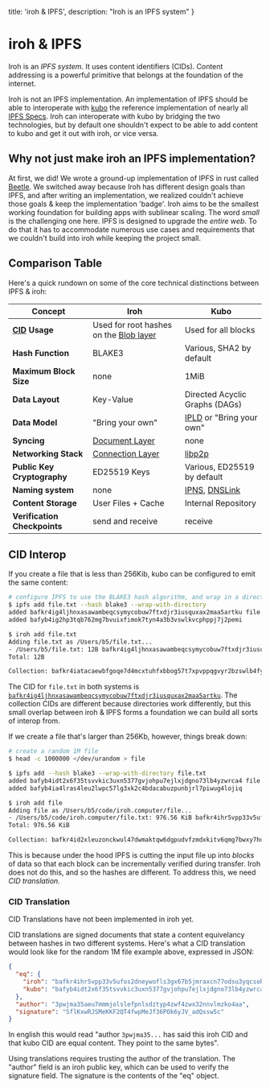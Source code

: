 
  title: 'iroh & IPFS',
  description: "Iroh is an IPFS system"
}

# iroh & IPFS

Iroh is an _IPFS system_. It uses content identifiers (CIDs). Content addressing is a powerful primitive that belongs at the foundation of the internet. 

Iroh is not an IPFS implementation. An implementation of IPFS should be able to interoperate with [kubo](https://github.com/ipfs/kubo) the reference implementation of nearly all [IPFS Specs](https://github.com/ipfs/specs). Iroh can interoperate with kubo by bridging the two technologies, but by default one shouldn't expect to be able to add content to kubo and get it out with iroh, or vice versa.

## Why not just make iroh an IPFS implementation?

At first, we did! We wrote a ground-up implementation of IPFS in rust called [Beetle](https://github.com/n0-computer/beetle). We switched away because Iroh has different design goals than IPFS, and after writing an implementation, we realized couldn't achieve those goals & keep the implementation 'badge'. Iroh aims to be the smallest working foundation for building apps with sublinear scaling. The word _small_ is the challenging one here. IPFS is designed to upgrade the _entire web_. To do that it has to accommodate numerous use cases and requirements that we couldn't build into iroh while keeping the project small.

## Comparison Table

Here's a quick rundown on some of the core technical distinctions between IPFS & iroh:

| Concept | Iroh | Kubo |
| ------- | ---- | ---- |
| **[CID](https://docs.ipfs.tech/concepts/content-addressing/) Usage** | Used for root hashes on the [Blob layer](/docs/layers/blobs) | Used for all blocks |
| **Hash Function** | BLAKE3 | Various, SHA2 by default |
| **Maximum Block Size** | none | 1MiB |
| **Data Layout** | Key-Value | Directed Acyclic Graphs (DAGs) |
| **Data Model** | "Bring your own" | [IPLD](https://ipld.io/specs) or "Bring your own" |
| **Syncing** | [Document Layer](/docs/layers/documents) | none |
| **Networking Stack** | [Connection Layer](/docs/layers/connections) | [libp2p](https://libp2p.io) |
| **Public Key Cryptography** | ED25519 Keys | Various, ED25519 by default |
| **Naming system** | none | [IPNS](https://specs.ipfs.tech/ipns/), [DNSLink](https://dnslink.dev/) |
| **Content Storage** | User Files + Cache | Internal Repository | 
| **Verification Checkpoints** | send and receive | receive |

## CID Interop

If you create a file that is less than 256Kib, kubo can be configured to emit the same content:

```bash
# configure IPFS to use the BLAKE3 hash algorithm, and wrap in a directory to match iroh's default behavior
$ ipfs add file.txt --hash blake3 --wrap-with-directory
added bafkr4ig4ljhnxasawambeqcsymycobuw7ftxdjr3iusquxax2maa5artku file.txt
added bafyb4ig2hp3tqb762mg7bvuixfimok7tyn4a3b3vswlkvcphppj7j2pemi

$ iroh add file.txt
Adding file.txt as /Users/b5/file.txt...
- /Users/b5/file.txt: 12B bafkr4ig4ljhnxasawambeqcsymycobuw7ftxdjr3iusquxax2maa5artku
Total: 12B

Collection: bafkr4iatacaewbfgoqe7d4mcxtuhfxbbog57t7xpvppqgvyr2bzswlb4fy
```

The CID for `file.txt` in both systems is [`bafkr4ig4ljhnxasawambeqcsymycobuw7ftxdjr3iusquxax2maa5artku`](https://cid.ipfs.tech/#bafkr4ig4ljhnxasawambeqcsymycobuw7ftxdjr3iusquxax2maa5artku). The collection CIDs are different because directories work differently, but this small overlap between iroh & IPFS forms a foundation we can build all sorts of interop from.

If we create a file that's larger than 256Kb, however, things break down:

```bash
# create a random 1M file
$ head -c 1000000 </dev/urandom > file

$ ipfs add --hash blake3 --wrap-with-directory file.txt
added bafyb4idt2x6f35tsvvkic3uxn5377gvjohpu7ejlxjdgno73lb4yzwrca4 file
added bafyb4ia4lras4leu2lwpc57lg3xk2c4bdacabuzpunbjrl7piwug4lojiq

$ iroh add file
Adding file as /Users/b5/code/iroh.computer/file...
- /Users/b5/code/iroh.computer/file.txt: 976.56 KiB bafkr4ihr5vpp33v5ufos2dneywofls3gx67b5jmraxcn77odsu3yqcsohq
Total: 976.56 KiB

Collection: bafkr4id2xleuzonckwul47dwmaktqw6dgpudvfzmdxkitv6qmg7bwxy7hu
```

This is because under the hood IPFS is cutting the input file up into _blocks_ of data so that each block can be incrementally verified during transfer. Iroh does not do this, and so the hashes are different. To address this, we need _CID translation_.

### CID Translation

<Note>
CID Translations have not been implemented in iroh yet.
</Note>

CID translations are signed documents that state a content equivelancy between hashes in two different systems. Here's what a CID translation would look like for the random 1M file example above, expressed in JSON:

```json
{
  "eq": {
    "iroh": "bafkr4ihr5vpp33v5ufos2dneywofls3gx67b5jmraxcn77odsu3yqcsohq",
    "kubo": "bafyb4idt2x6f35tsvvkic3uxn5377gvjohpu7ejlxjdgno73lb4yzwrca4"
  },
  "author": "3pwjma35aeu7mmmjolslefpnlsdztyp4zwf4zwx32nnvlmzko4aa",
  "signature": "SflKxwRJSMeKKF2QT4fwpMeJf36POk6yJV_adQssw5c"
}
```

In english this would read "author `3pwjma35...` has said this iroh CID and that kubo CID are equal content. They point to the same bytes".

Using translations requires trusting the author of the translation. The "author" field is an iroh public key, which can be used to verify the signature field. The signature is the contents of the "eq" object.

